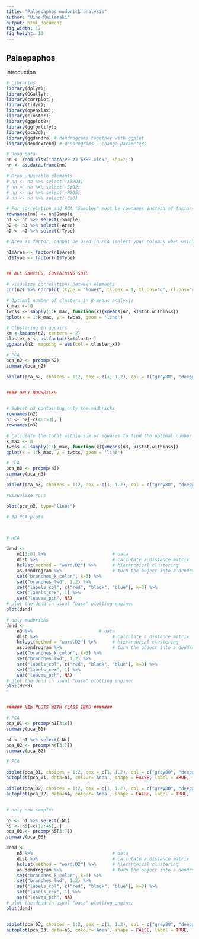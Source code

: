 ```yaml
---
title: "Palaepaphos mudbrick analysis"
author: "Uine Kailamäki"
output: html_document
fig_width: 12 
fig_height: 10 
---
```



## Palaepaphos

Introduction

```r
# Libraries
library(dplyr); 
library(GGally); 
library(corrplot); 
library(tidyr); 
library(openxlsx); 
library(cluster); 
library(ggplot2); 
library(ggfortify); 
library(pca3d);
library(ggdendro) # dendrograms together with ggplot
library(dendextend) # dendrograms - change parameters

# Read data
nn <- read.xlsx("data/PP-z2-pXRF.xlsx", sep=";")
nn <- as.data.frame(nn)

# Drop unuseable elements
# nn <- nn %>% select(-Al2O3)
# nn <- nn %>% select(-SiO2)
# nn <- nn %>% select(-P2O5)
# nn <- nn %>% select(-CaO)

# For correlation and PCA "Samples" must be rownames instead of factors
rownames(nn) <- nn$Sample
n1 <- nn %>% select(-Sample)
n2 <- n1 %>% select(-Area)
n2 <- n2 %>% select(-Type)

# Area as factor, cannot be used in PCA (select your columns when using n1)

n1$Area <- factor(n1$Area)
n1$Type <- factor(n1$Type)


## ALL SAMPLES, CONTAINING SOIL

# Visualize correlations between elements
cor(n2) %>% corrplot (type = "lower", tl.cex = 1, tl.pos="d", cl.pos="r")

# Optimal number of clusters in K-means analysis
k_max <- 8
twcss <- sapply(1:k_max, function(k){kmeans(n2, k)$tot.withinss})
qplot(x = 1:k_max, y = twcss, geom = 'line')

# Clustering in ggpairs
km <-kmeans(n2, centers = 2)
cluster_x <- as.factor(km$cluster)
ggpairs(n2, mapping = aes(col = cluster_x))

# PCA
pca_n2 <- prcomp(n2)
summary(pca_n2)

biplot(pca_n2, choices = 1:2, cex = c(1, 1.2), col = c("grey80", "deeppink2"))


#### ONLY MUDBRICKS


# Subset n3 containing only the mudbricks
rownames(n2)
n3 <- n2[-c(46:53), ]
rownames(n3)

# Calculate the total within sum of squares to find the optimal number of clusters
k_max <- 8
twcss <- sapply(1:k_max, function(k){kmeans(n3, k)$tot.withinss})
qplot(x = 1:k_max, y = twcss, geom = 'line')

# PCA
pca_n3 <- prcomp(n3)
summary(pca_n3)

biplot(pca_n3, choices = 1:2, cex = c(1, 1.2), col = c("grey80", "deeppink2"))

#Visualize PC:s

plot(pca_n3, type="lines")

# 3D PCA plots



# HCA

dend <- 
    n1[3:8] %>%                         # data
    dist %>%                            # calculate a distance matrix
    hclust(method = "ward.D2") %>%      # hierarchical clustering 
    as.dendrogram %>%                   # turn the object into a dendrogram
    set("branches_k_color", k=3) %>% 
    set("branches_lwd", 1.2) %>%
    set("labels_col", c("red", "black", "blue"), k=3) %>%    
    set("labels_cex", 1) %>% 
    set("leaves_pch", NA) 
# plot the dend in usual "base" plotting engine:
plot(dend)

# only mudbricks
dend <- 
    n3 %>%                         # data
    dist %>%                            # calculate a distance matrix
    hclust(method = "ward.D2") %>%      # hierarchical clustering 
    as.dendrogram %>%                   # turn the object into a dendrogram
    set("branches_k_color", k=3) %>% 
    set("branches_lwd", 1.2) %>%
    set("labels_col", c("red", "black", "blue"), k=3) %>%    
    set("labels_cex", 1) %>% 
    set("leaves_pch", NA) 
# plot the dend in usual "base" plotting engine:
plot(dend)



###### NEW PLOTS WITH CLASS INFO #######

# PCA
pca_01 <- prcomp(n1[3:8])
summary(pca_01)

n4 <- n1 %>% select(-Ni)
pca_02 <- prcomp(n4[3:7])
summary(pca_02)

# PCA

biplot(pca_01, choices = 1:2, cex = c(1, 1.2), col = c("grey80", "deeppink2"), main = "PCA All elements")
autoplot(pca_01, data=n1, colour='Area', shape = FALSE, label = TRUE,  main = "PCA All elements")

biplot(pca_02, choices = 1:2, cex = c(1, 1.2), col = c("grey80", "deeppink2"), main = "No nickel")
autoplot(pca_02, data=n4, colour='Area', shape = FALSE, label = TRUE,  main = "No nickel")


# only new samples

n5 <- n1 %>% select(-Ni)
n5 <- n5[-c(12:45), ]
pca_03 <- prcomp(n5[3:7])
summary(pca_03)

dend <- 
    n5 %>%                              # data
    dist %>%                            # calculate a distance matrix
    hclust(method = "ward.D2") %>%      # hierarchical clustering 
    as.dendrogram %>%                   # turn the object into a dendrogram
    set("branches_k_color", k=3) %>% 
    set("branches_lwd", 1.2) %>%
    set("labels_col", c("red", "black", "blue"), k=3) %>%    
    set("labels_cex", 1) %>% 
    set("leaves_pch", NA) 
# plot the dend in usual "base" plotting engine:
plot(dend)


biplot(pca_03, choices = 1:2, cex = c(1, 1.2), col = c("grey80", "deeppink2"), main = "Only new samples")
autoplot(pca_03, data=n5, colour='Area', shape = FALSE, label = TRUE,  main = "Only new samples")



```


